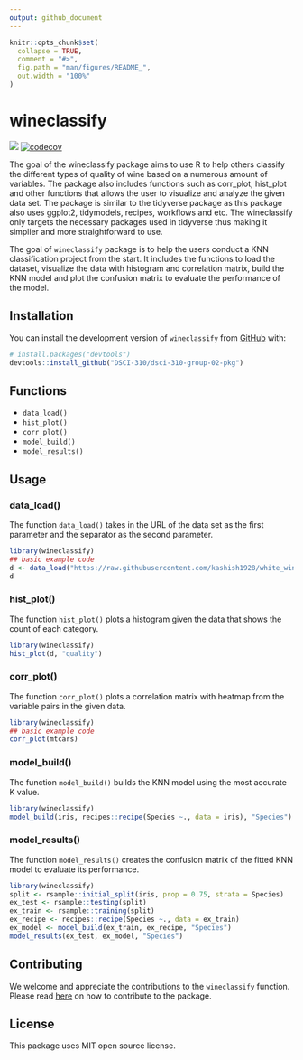 ```yaml
---
output: github_document
---
```


<!-- README.md is generated from README.Rmd. Please edit that file -->

```r
knitr::opts_chunk$set(
  collapse = TRUE,
  comment = "#>",
  fig.path = "man/figures/README_",
  out.width = "100%"
)
```

# wineclassify

<!-- badges: start -->
![](https://github.com/DSCI-310/dsci-310-group-02-pkg/actions/workflows/test-coverage.yaml/badge.svg)
[![codecov](https://codecov.io/gh/DSCI-310/dsci-310-group-02-pkg/branch/main/graph/badge.svg?token=mxvyLcLIB8)](https://codecov.io/gh/DSCI-310/dsci-310-group-02-pkg)

The goal of the wineclassify package aims to use R to help others classify the different types of quality of wine based on a numerous amount of variables. The package also includes functions such as corr_plot, hist_plot and other functions that allows the user to visualize and analyze the given data set. 
The package is similar to the tidyverse package as this package also uses ggplot2, tidymodels, recipes, workflows and etc. The wineclassify only targets the necessary packages used in tidyverse thus making it simplier and more straightforward to use. 
<!-- badges: end -->

The goal of `wineclassify` package is to help the users conduct a KNN classification project from the start. It includes the functions to load the dataset, visualize the data with histogram and correlation matrix, build the KNN model and plot the confusion matrix to evaluate the performance of the model.

## Installation
You can install the development version of `wineclassify` from [GitHub](https://github.com/) with:
``` r
# install.packages("devtools")
devtools::install_github("DSCI-310/dsci-310-group-02-pkg")
```

## Functions
* `data_load()`
* `hist_plot()`
* `corr_plot()`
* `model_build()`
* `model_results()`

## Usage
### data_load()
The function `data_load()` takes in the URL of the data set as the first parameter and the separator as the second parameter.
```r
library(wineclassify)
## basic example code
d <- data_load("https://raw.githubusercontent.com/kashish1928/white_wine_dataset/main/winequality-white.csv", ";")
d
```

### hist_plot()
The function `hist_plot()` plots a histogram given the data that shows the count of each category.
```r
library(wineclassify)
hist_plot(d, "quality")
```

### corr_plot()
The function `corr_plot()` plots a correlation matrix with heatmap from the variable pairs in the given data.
```r
library(wineclassify)
## basic example code
corr_plot(mtcars)
```

### model_build()
The function `model_build()` builds the KNN model using the most accurate K value.
```r
library(wineclassify)
model_build(iris, recipes::recipe(Species ~., data = iris), "Species")
```

### model_results()
The function `model_results()` creates the confusion matrix of the fitted KNN model to evaluate its performance.
```r
library(wineclassify)
split <- rsample::initial_split(iris, prop = 0.75, strata = Species)
ex_test <- rsample::testing(split)
ex_train <- rsample::training(split)
ex_recipe <- recipes::recipe(Species ~., data = ex_train)
ex_model <- model_build(ex_train, ex_recipe, "Species")
model_results(ex_test, ex_model, "Species")
```

## Contributing
We welcome and appreciate the contributions to the `wineclassify` function. Please read [here](https://github.com/DSCI-310/dsci-310-group-02-pkg/blob/main/CONTRIBUTION.md) on how to contribute to the package.

## License
This package uses MIT open source license.
